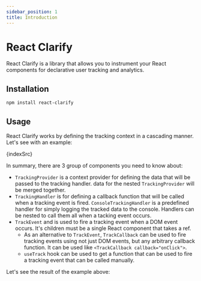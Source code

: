 ```yaml
---
sidebar_position: 1
title: Introduction
---
```




# React Clarify

React Clarify is a library that allows you to instrument your React components for declarative user tracking and analytics.

## Installation

```bash npm2yarn
npm install react-clarify
```

## Usage

React Clarify works by defining the tracking context in a cascading manner. Let's see with an example:

<CodeBlock language="jsx">{indexSrc}</CodeBlock>

In summary, there are 3 group of components you need to know about:

- `TrackingProvider` is a context provider for defining the data that will be passed to the tracking handler. data for the nested `TrackingProvider` will be merged together.
- `TrackingHandler` is for defining a callback function that will be called when a tracking event is fired. `ConsoleTrackingHandler` is a predefined handler for simply logging the tracked data to the console. Handlers can be nested to call them all when a tacking event occurs.
- `TrackEvent` and is used to fire a tracking event when a DOM event occurs. It's children must be a single React component that takes a ref.
  - As an alternative to `TrackEvent`, `TrackCallback` can be used to fire tracking events using not just DOM events, but any arbitrary callback function. It can be used like `<TrackCallback callback="onClick">`.
  - `useTrack` hook can be used to get a function that can be used to fire a tracking event that can be called manually.

Let's see the result of the example above:

<BrowserWindow>
  <IndexExample />
</BrowserWindow>

